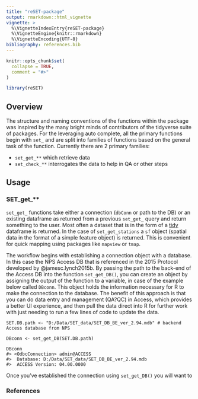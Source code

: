 ```yaml
---
title: "reSET-package"
output: rmarkdown::html_vignette
vignette: >
  %\VignetteIndexEntry{reSET-package}
  %\VignetteEngine{knitr::rmarkdown}
  %\VignetteEncoding{UTF-8}
bibliography: references.bib
---
```


```r
knitr::opts_chunk$set(
  collapse = TRUE,
  comment = "#>"
)
```

```r
library(reSET)
```

## Overview

The structure and naming conventions of the functions within the package was inspired by the many bright minds of contributors of the tidyverse suite of packages. For the leveraging auto complete, all the primary functions begin with `set_` and are split into families of functions based on the general task of the function. Currently there are 2 primary families:

-   `set_get_**` which retrieve data
-   `set_check_**` interrogates the data to help in QA or other steps

## Usage

### SET_get\_\*\*

`set_get_` functions take either a connection (`dbConn` or path to the DB) or an existing dataframe as returned from a previous `set_get_` query and return something to the user. Most often a dataset that is in the form of a [tidy](https://cran.r-project.org/web/packages/tidyr/vignettes/tidy-data.html) dataframe is returned. In the case of `set_get_stations` a `sf` object (spatial data in the format of a simple feature object) is returned. This is convenient for quick mapping using packages like `mapview` or `tmap`.

The workflow begins with establishing a connection object with a database. In this case the NPS Access DB that is referenced in the 2015 Protocol developed by @jamesc.lynch2015b. By passing the path to the back-end of the Access DB into the function `set_get_DB()`, you can create an object by assigning the output of the function to a variable, in case of the example below called `DBconn`. This object holds the information necessary for R to make the connection to the database. The benefit of this approach is that you can do data entry and management (QA?QC) in Access, which provides a better UI experience, and then pull the data direct into R for further work with just needing to run a few lines of code to update the data.


    SET.DB.path <- "D:/Data/SET_data/SET_DB_BE_ver_2.94.mdb" # backend Access database from NPS

    DBconn <- set_get_DB(SET.DB.path) 

    DBconn
    #> <OdbcConnection> admin@ACCESS
    #>  Database: D:/Data/SET_data/SET_DB_BE_ver_2.94.mdb
    #>  ACCESS Version: 04.00.0000

Once you've established the connection using `set_get_DB()` you will want to

### References
